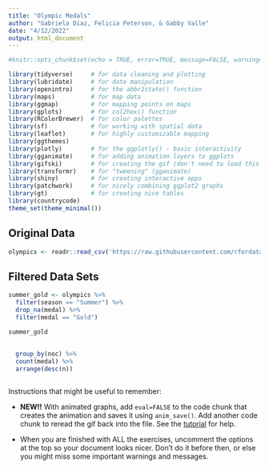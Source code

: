 ```yaml
---
title: "Olympic Medals"
author: "Gabriela Diaz, Felicia Peterson, & Gabby Valle"
date: "4/12/2022"
output: html_document
---
```


```r
#knitr::opts_chunk$set(echo = TRUE, error=TRUE, message=FALSE, warning=FALSE)
```



```r
library(tidyverse)     # for data cleaning and plotting
library(lubridate)     # for date manipulation
library(openintro)     # for the abbr2state() function
library(maps)          # for map data
library(ggmap)         # for mapping points on maps
library(gplots)        # for col2hex() function
library(RColorBrewer)  # for color palettes
library(sf)            # for working with spatial data
library(leaflet)       # for highly customizable mapping
library(ggthemes)      
library(plotly)        # for the ggplotly() - basic interactivity
library(gganimate)     # for adding animation layers to ggplots
library(gifski)        # for creating the gif (don't need to load this library every time,but need it installed)
library(transformr)    # for "tweening" (gganimate)
library(shiny)         # for creating interactive apps
library(patchwork)     # for nicely combining ggplot2 graphs
library(gt)            # for creating nice tables
library(countrycode)
theme_set(theme_minimal())

```

## Original Data

```r
olympics <- readr::read_csv('https://raw.githubusercontent.com/rfordatascience/tidytuesday/master/data/2021/2021-07-27/olympics.csv')


```

## Filtered Data Sets

```r
summer_gold <- olympics %>% 
  filter(season == "Summer") %>% 
  drop_na(medal) %>% 
  filter(medal == "Gold") 

summer_gold
  
 
  group_by(noc) %>% 
  count(medal) %>% 
  arrange(desc(n))



```


Instructions that might be useful to remember:

* **NEW!!** With animated graphs, add `eval=FALSE` to the code chunk that creates the animation and saves it using `anim_save()`. Add another code chunk to reread the gif back into the file. See the [tutorial](https://animation-and-interactivity-in-r.netlify.app/) for help. 

* When you are finished with ALL the exercises, uncomment the options at the top so your document looks nicer. Don't do it before then, or else you might miss some important warnings and messages.
